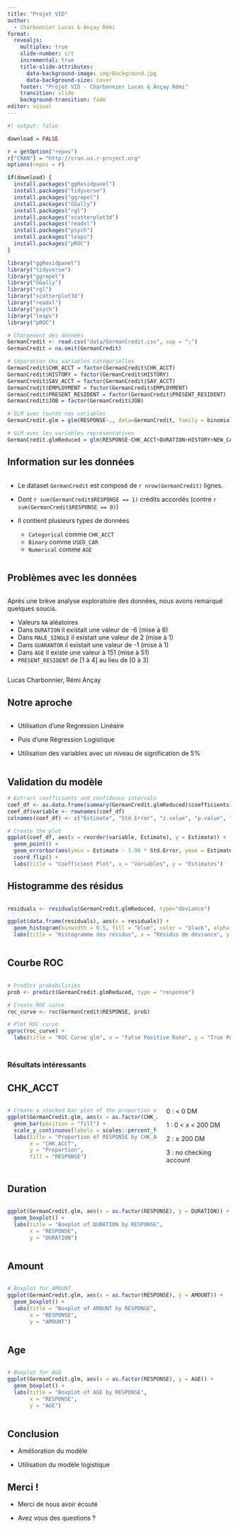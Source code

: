 ```yaml
---
title: "Projet VID"
author:
  - Charbonnier Lucas & Ançay Rémi
format:
  revealjs:
    multiplex: true
    slide-number: c/t
    incremental: true
    title-slide-attributes:
      data-background-image: img/Background.jpg
      data-background-size: cover
    footer: "Projet VID - Charbonnier Lucas & Ançay Rémi"
    transition: slide
    background-transition: fade
editor: visual
---
```


```r
#| output: false

download = FALSE

r = getOption("repos")
r["CRAN"] = "http://cran.us.r-project.org"
options(repos = r)

if(download) {
  install.packages("ggResidpanel")
  install.packages("tidyverse")
  install.packages("ggrepel")
  install.packages("GGally")
  install.packages("rgl")
  install.packages("scatterplot3d")
  install.packages("readxl")
  install.packages("psych") 
  install.packages("leaps")
  install.packages("pROC")
}

library("ggResidpanel")
library("tidyverse")
library("ggrepel")
library("GGally")
library("rgl")
library("scatterplot3d")
library("readxl")
library("psych")
library("leaps")
library("pROC")

# Chargement des données
GermanCredit <- read.csv("data/GermanCredit.csv", sep = ";")
GermanCredit = na.omit(GermanCredit)

# Séparation des variables catégorielles
GermanCredit$CHK_ACCT = factor(GermanCredit$CHK_ACCT)
GermanCredit$HISTORY = factor(GermanCredit$HISTORY)
GermanCredit$SAV_ACCT = factor(GermanCredit$SAV_ACCT)
GermanCredit$EMPLOYMENT = factor(GermanCredit$EMPLOYMENT)
GermanCredit$PRESENT_RESIDENT = factor(GermanCredit$PRESENT_RESIDENT)
GermanCredit$JOB = factor(GermanCredit$JOB)

# GLM avec toutes nos variables
GermanCredit.glm = glm(RESPONSE~., data=GermanCredit, family = binomial)

# GLM avec les variables représentatives
GermanCredit.glmReduced = glm(RESPONSE~CHK_ACCT+DURATION+HISTORY+NEW_CAR+EDUCATION+AMOUNT+SAV_ACCT+INSTALL_RATE+MALE_SINGLE+GUARANTOR+PRESENT_RESIDENT+OTHER_INSTALL+TELEPHONE+FOREIGN, data=GermanCredit, family = binomial)
```


## Information sur les données

::: columns
::: {.column width="100%"}

-   Le dataset `GermanCredit` est composé de `r nrow(GermanCredit)` lignes.

-   Dont `r sum(GermanCredit$RESPONSE == 1)` crédits accordés (contre `r sum(GermanCredit$RESPONSE == 0)`)

-   Il contient plusieurs types de données
    -   `Categorical` comme `CHK_ACCT`
    -   `Binary` comme `USED_CAR`
    -   `Numerical` comme `AGE`
   
:::
:::


## Problèmes avec les données

::: columns
::: {.column width="100%"}

Après une brève analyse exploratoire des données, nous avons remarqué quelques soucis.

- Valeurs `NA` aléatoires
- Dans `DURATION` il existait une valeur de -6 (mise à 6)
- Dans `MALE_SINGLE` il existait une valeur de 2 (mise à 1)
- Dans `GUARANTOR` il existait une valeur de -1 (mise à 1)
- Dans `AGE` il existe une valeur à 151 (mise à 51)
- `PRESENT_RESIDENT` de [1 à 4] au lieu de [0 à 3]

:::
:::

::: notes
Lucas Charbonnier, Rémi Ançay
:::

## Notre aproche

::: columns
::: {.column width="100%"}

-   Utilisation d'une Regression Linéaire

-   Puis d'une Régression Logistique

-   Utilisation des variables avec un niveau de signification de 5%


:::
:::

## Validation du modèle

```r
# Extract coefficients and confidence intervals
coef_df <- as.data.frame(summary(GermanCredit.glmReduced)$coefficients)
coef_df$variable <- rownames(coef_df)
colnames(coef_df) <- c("Estimate", "Std.Error", "z.value", "p.value", "variable")

# Create the plot
ggplot(coef_df, aes(x = reorder(variable, Estimate), y = Estimate)) +
  geom_point() +
  geom_errorbar(aes(ymin = Estimate - 1.96 * Std.Error, ymax = Estimate + 1.96 * Std.Error), width = 0.2) +
  coord_flip() +  
  labs(title = "Coefficient Plot", x = "Variables", y = "Estimates")
```


## Histogramme des résidus

::: columns
::: {.column width="100%"}

```r
residuals <- residuals(GermanCredit.glmReduced, type="deviance")

ggplot(data.frame(residuals), aes(x = residuals)) +
  geom_histogram(binwidth = 0.5, fill = "blue", color = "black", alpha = 0.7) +
  labs(title = "Histogramme des résidus", x = "Résidus de déviance", y = "Fréquence")
```

:::
:::

## Courbe ROC

::: columns
::: {.column width="100%"}

```r
# Predict probabilities
prob <- predict(GermanCredit.glmReduced, type = "response")

# Create ROC curve
roc_curve <- roc(GermanCredit$RESPONSE, prob)

# Plot ROC curve
ggroc(roc_curve) +
  labs(title = "ROC Curve glm", x = "False Positive Rate", y = "True Positive Rate")
```

:::
:::

##  {background-image="img/charts.avif"}

### Résultats intéressants  {.r-fit-text}

## CHK_ACCT

::: columns
::: {.column width="70%"}

```r
# Create a stacked bar plot of the proportion of RESPONSE for each CHK_ACCT level
ggplot(GermanCredit.glm, aes(x = as.factor(CHK_ACCT), fill = as.factor(RESPONSE))) +
  geom_bar(position = "fill") +
  scale_y_continuous(labels = scales::percent_format()) +
  labs(title = "Proportion of RESPONSE by CHK_ACCT Levels",
       x = "CHK_ACCT",
       y = "Proportion",
       fill = "RESPONSE")
```

:::

::: {.column width="30%"}

0 : < 0 DM

1 : 0 < x < 200 DM

2 : ≥ 200 DM

3 : no checking account


:::
:::

## Duration

::: columns
::: {.column width="100%"}

```r
ggplot(GermanCredit.glm, aes(x = as.factor(RESPONSE), y = DURATION)) +
  geom_boxplot() +
  labs(title = "Boxplot of DURATION by RESPONSE",
       x = "RESPONSE",
       y = "DURATION")
```

:::
:::

## Amount

::: columns
::: {.column width="100%"}

```r
# Boxplot for AMOUNT
ggplot(GermanCredit.glm, aes(x = as.factor(RESPONSE), y = AMOUNT)) +
  geom_boxplot() +
  labs(title = "Boxplot of AMOUNT by RESPONSE",
       x = "RESPONSE",
       y = "AMOUNT")
```

:::
:::

## Age

::: columns
::: {.column width="100%"}

```r
# Boxplot for AGE
ggplot(GermanCredit.glm, aes(x = as.factor(RESPONSE), y = AGE)) +
  geom_boxplot() +
  labs(title = "Boxplot of AGE by RESPONSE",
       x = "RESPONSE",
       y = "AGE")
```

:::
:::

## Conclusion

-   Amélioration du modèle

-   Utilisation du modèle logistique


## Merci !

-   Merci de nous avoir écouté

-   Avez vous des questions ?